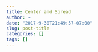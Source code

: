 ```yaml
---
title: Center and Spread
author: ~
date: "2017-9-30T21:49:57-07:00"
slug: post-title
categories: []
tags: []
---
```


